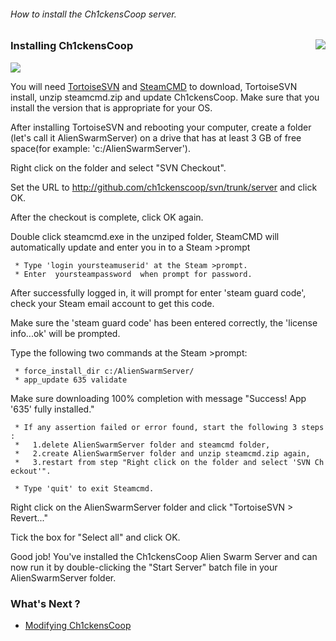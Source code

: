 ======How to install the Ch1ckensCoop server.======
<a href=http://github.com/Ch1ckenscoop/Project><img align=right src=googlecode-home.png /></a>
=== Installing Ch1ckensCoop ===
<a href=http://tortoisesvn.net/downloads.html><img align=center src=tsvn_logo.png /></a>

You will need [http://tortoisesvn.net/downloads.html TortoiseSVN] and [http://media.steampowered.com/installer/steamcmd.zip SteamCMD] to download, TortoiseSVN install, unzip steamcmd.zip and update Ch1ckensCoop. Make sure that you install the version that is appropriate for your OS.

After installing TortoiseSVN and rebooting your computer, create a folder (let's call it AlienSwarmServer) on a drive that has at least 3 GB of free space(for example: 'c:/AlienSwarmServer').

Right click on the folder and select "SVN Checkout". 

Set the URL to [[InstallServer.wiki|http://github.com/ch1ckenscoop/svn/trunk/server]] and click OK.

After the checkout is complete, click OK again.

Double click steamcmd.exe in the unziped folder, SteamCMD will automatically update and enter you in to a Steam >prompt

  * Type 'login yoursteamuserid' at the Steam >prompt. 
  * Enter  yoursteampassword  when prompt for password. 

After successfully logged in, it will prompt for enter 'steam guard code', check your Steam email account to get this code.

Make sure the 'steam guard code' has been entered correctly, the 'license info...ok' will be prompted.

Type the following two commands at the Steam >prompt:

  * force_install_dir c:/AlienSwarmServer/   
  * app_update 635 validate

Make sure downloading 100% completion with message "Success! App '635' fully installed."

  * If any assertion failed or error found, start the following 3 steps:
  *   1.delete AlienSwarmServer folder and steamcmd folder,
  *   2.create AlienSwarmServer folder and unzip steamcmd.zip again, 
  *   3.restart from step "Right click on the folder and select 'SVN Checkout'".

  * Type 'quit' to exit Steamcmd.

Right click on the AlienSwarmServer folder and click "TortoiseSVN > Revert..."

Tick the box for "Select all" and click OK.

Good job! You've installed the Ch1ckensCoop Alien Swarm Server and 
can now run it by double-clicking the "Start Server" batch file in your AlienSwarmServer folder.

===What's Next ?===
* [[Changing_Settings.wiki|Modifying Ch1ckensCoop]]
